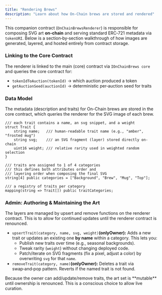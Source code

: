 ```yaml
---
title: "Rendering Brews"
description: "Learn about how On-Chain brews are stored and rendered"
---
```


This companion contract (`OnChainBrewsRenderer`) is responsible for composing SVG art **on-chain** and serving standard ERC‑721 metadata via `tokenURI`. Below is a section‑by‑section walkthrough of how images are generated, layered, and hosted entirely from contract storage.

### Linking to the Core Contract

The renderer is linked to the main (core) contract via `IOnChainBrews core`  and queries the core contract for:

- `tokenIdToAuction(tokenId)` → which auction produced a token
- `getAuctionSeed(auctionId)` → deterministic per‑auction seed for traits

### Data Model

The metadata (description and traits) for On-Chain brews are stored in the core contract, which queries the renderer for the SVG image of each brew.

```solidity
/// each trait contains a name, an svg snippet, and a weight
struct Trait { 
	string name;   /// human‑readable trait name (e.g., "amber", "frosted mug")
	string svg;    /// an SVG fragment (layer) stored directly on-chain 
	uint16 weight; /// relative rarity used in weighted random selection
}

/// traits are assigned to 1 of 4 categories
/// this defines both attributes order and  
/// layering order when composing the final SVG
string[4] public categories = ["Background", "Brew", "Mug", "Top"];

/// a registry of traits per category
mapping(string => Trait[]) public traitCategories;
```

### Admin:  Authoring & Maintaining the Art

The layers are managed by upsert and remove functions on the renderer contract. This is to allow for continued updates until the renderer contract is renounced. 

- `upsertTrait(category, name, svg, weight)`**(onlyOwner):**  Adds a new trait or updates an existing one **by name** within a category. This lets you:
  - Publish new traits over time (e.g., seasonal backgrounds).
  - Tweak rarity (`weight`) without changing deployed code.
  - Patch/iterate on SVG fragments (fix a pixel, adjust a color) by overwriting `svg` for that `name`.
- `removeTrait(category, name)`**(onlyOwner):**  Deletes a trait via swap‑and‑pop pattern. Reverts if the named trait is not found.

<Info>
  Because the owner can add/update/remove traits, the art set is **mutable** until ownership is renounced. This is a conscious choice to allow live curation.
</Info>